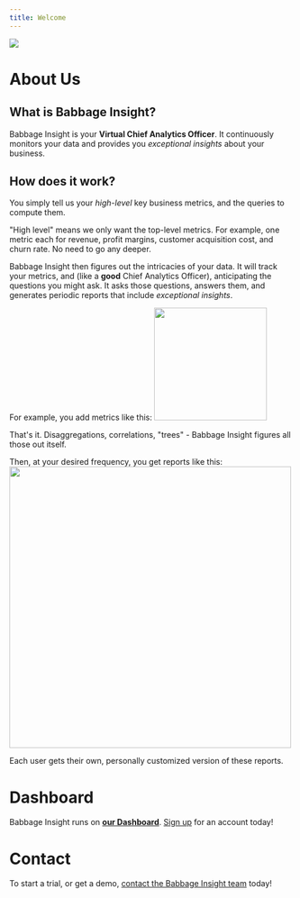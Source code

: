 ```yaml
---
title: Welcome
---
```


<img src="assets/babbage-insight.png"/>

# About Us

## What is Babbage Insight?
Babbage Insight is your **Virtual Chief Analytics Officer**. It continuously monitors your data and provides you *exceptional insights* about your business.

## How does it work?
You simply tell us your *high-level* key business metrics, and the queries to
compute them.

"High level" means we only want the top-level metrics. For example, one metric
each for revenue, profit margins, customer acquisition cost, and churn rate. No need to go any deeper.

Babbage Insight then figures out the intricacies of your data. It will track
your metrics, and (like a **good** Chief Analytics Officer), anticipating the
questions you might ask. It asks those questions, answers them, and generates
periodic reports that include *exceptional insights*.

For example, you add metrics like this:
<img src ="assets/dashboard/add-metric-detail.png" height='200px'/>

That's it. Disaggregations, correlations, "trees" - Babbage Insight figures all
those out itself.

Then, at your desired frequency, you get reports like this:
<img src ="assets/dashboard/my-report.png" height="500px"/>

Each user gets their own, personally customized version of these reports.

# Dashboard
Babbage Insight runs on [**our Dashboard**](/dashboard). [Sign up](/auth/sign-up) for an account today!

# Contact
To start a trial, or get a demo, [contact the Babbage
Insight team](mailto:team@babbageinsight.com) today!